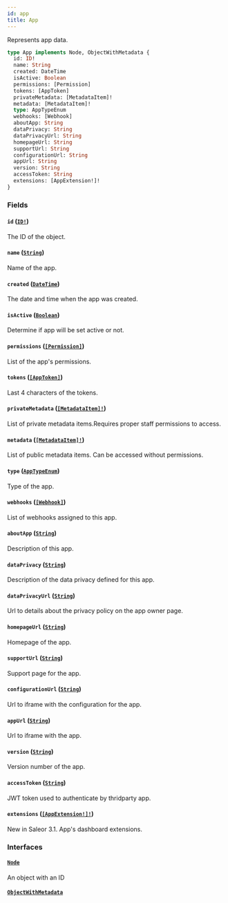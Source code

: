 ```yaml
---
id: app
title: App
---
```


Represents app data.

```graphql
type App implements Node, ObjectWithMetadata {
  id: ID!
  name: String
  created: DateTime
  isActive: Boolean
  permissions: [Permission]
  tokens: [AppToken]
  privateMetadata: [MetadataItem]!
  metadata: [MetadataItem]!
  type: AppTypeEnum
  webhooks: [Webhook]
  aboutApp: String
  dataPrivacy: String
  dataPrivacyUrl: String
  homepageUrl: String
  supportUrl: String
  configurationUrl: String
  appUrl: String
  version: String
  accessToken: String
  extensions: [AppExtension!]!
}
```

### Fields

#### `id` ([`ID!`](/developer/api-reference/scalars/id))

The ID of the object.

#### `name` ([`String`](/developer/api-reference/scalars/string))

Name of the app.

#### `created` ([`DateTime`](/developer/api-reference/scalars/date-time))

The date and time when the app was created.

#### `isActive` ([`Boolean`](/developer/api-reference/scalars/boolean))

Determine if app will be set active or not.

#### `permissions` ([`[Permission]`](/developer/api-reference/objects/permission))

List of the app's permissions.

#### `tokens` ([`[AppToken]`](/developer/api-reference/objects/app-token))

Last 4 characters of the tokens.

#### `privateMetadata` ([`[MetadataItem]!`](/developer/api-reference/objects/metadata-item))

List of private metadata items.Requires proper staff permissions to access.

#### `metadata` ([`[MetadataItem]!`](/developer/api-reference/objects/metadata-item))

List of public metadata items. Can be accessed without permissions.

#### `type` ([`AppTypeEnum`](/developer/api-reference/enums/app-type-enum))

Type of the app.

#### `webhooks` ([`[Webhook]`](/developer/api-reference/objects/webhook))

List of webhooks assigned to this app.

#### `aboutApp` ([`String`](/developer/api-reference/scalars/string))

Description of this app.

#### `dataPrivacy` ([`String`](/developer/api-reference/scalars/string))

Description of the data privacy defined for this app.

#### `dataPrivacyUrl` ([`String`](/developer/api-reference/scalars/string))

Url to details about the privacy policy on the app owner page.

#### `homepageUrl` ([`String`](/developer/api-reference/scalars/string))

Homepage of the app.

#### `supportUrl` ([`String`](/developer/api-reference/scalars/string))

Support page for the app.

#### `configurationUrl` ([`String`](/developer/api-reference/scalars/string))

Url to iframe with the configuration for the app.

#### `appUrl` ([`String`](/developer/api-reference/scalars/string))

Url to iframe with the app.

#### `version` ([`String`](/developer/api-reference/scalars/string))

Version number of the app.

#### `accessToken` ([`String`](/developer/api-reference/scalars/string))

JWT token used to authenticate by thridparty app.

#### `extensions` ([`[AppExtension!]!`](/developer/api-reference/objects/app-extension))

New in Saleor 3.1. App's dashboard extensions.

### Interfaces

#### [`Node`](/developer/api-reference/interfaces/node)

An object with an ID

#### [`ObjectWithMetadata`](/developer/api-reference/interfaces/object-with-metadata)

